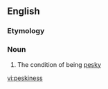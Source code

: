 ==English==

===Etymology===
{{suffix|en|pesky|ness}}
===Noun===
{{en-noun|-}}

# The condition of being [[pesky]]

[[vi:peskiness]]